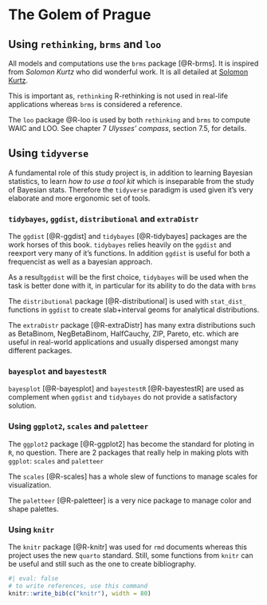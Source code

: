 # The Golem of Prague

## Using `rethinking`, `brms` and `loo`

All models and computations use the `brms` package [@R-brms]. It is inspired from *Solomon Kurtz* who did wonderful work. It is all detailed at [Solomon Kurtz](https://bookdown.org/content/3890/).

This is important as, `rethinking` R-rethinking is not used in real-life applications whereas `brms` is considered a reference.

The `loo` package @R-loo is used by both `rethinking` and `brms` to compute WAIC and LOO. See chapter 7 *Ulysses' compass*, section 7.5, for details.

## Using `tidyverse`

A fundamental role of this study project is, in addition to learning Bayesian statistics, to learn *how to use a tool kit* which is inseparable from the study of Bayesian stats. Therefore the `tidyverse` paradigm is used given it's very elaborate and more ergonomic set of tools.

### `tidybayes`, `ggdist`, `distributional` and `extraDistr`

The `ggdist` [@R-ggdist] and `tidybayes` [@R-tidybayes] packages are the work horses of this book. `tidybayes` relies heavily on the `ggdist` and reexport very many of it's functions. In addition `ggdist` is useful for both a frequencist as well as a bayesian approach.

As a result`ggdist` will be the first choice, `tidybayes` will be used when the task is better done with it, in particular for its ability to do the data with `brms`

The `distributional` package [@R-distributional] is used with `stat_dist_` functions in `ggdist` to create slab+interval geoms for analytical distributions.

The `extraDistr` package [@R-extraDistr] has many extra distributions such as BetaBinom, NegBetaBinom, HalfCauchy, ZIP, Pareto, etc. which are useful in real-world applications and usually dispersed amongst many different packages.

### `bayesplot` and `bayestestR`

`bayesplot` [@R-bayesplot] and `bayestestR` [@R-bayestestR] are used as complement when `ggdist` and `tidybayes` do not provide a satisfactory solution.

### Using `ggplot2`, `scales` and `paletteer`

The `ggplot2` package [@R-ggplot2] has become the standard for ploting in `R`, 
no question. There are 2 packages that really help in making plots with `ggplot`: `scales` and `paletteer`

The `scales` [@R-scales] has a whole slew of functions to manage scales for visualization.

The `paletteer` [@R-paletteer] is a very nice package to manage color and shape palettes.


### Using `knitr`

The `knitr` package [@R-knitr] was used for `rmd` documents whereas this project uses the new
`quarto` standard.  Still, some functions from `knitr` can be useful and still
such as the one to create bibliography.

```r
#| eval: false
# to write references, use this command
knitr::write_bib(c("knitr"), width = 80)
```


